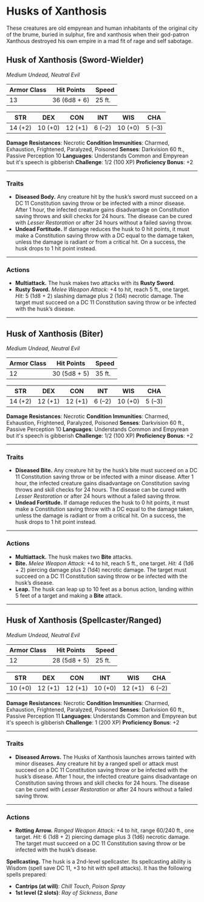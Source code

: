 # Husks of Xanthosis

These creatures are old empyrean and human inhabitants of the original city of the brume, buried in sulphur, fire and xanthosis when their god-patron Xanthous destroyed his own empire in a mad fit of rage and self sabotage.

## Husk of Xanthosis (Sword-Wielder)

_Medium Undead, Neutral Evil_

| **Armor Class** | **Hit Points** | **Speed** |
| --------------- | -------------- | --------- |
| 13              | 36 (6d8 + 6)   | 25 ft.    |

| STR     | DEX     | CON     | INT    | WIS     | CHA    |
| ------- | ------- | ------- | ------ | ------- | ------ |
| 14 (+2) | 10 (+0) | 12 (+1) | 6 (–2) | 10 (+0) | 5 (–3) |

**Damage Resistances**: Necrotic
**Condition Immunities**: Charmed, Exhaustion, Frightened, Paralyzed, Poisoned
**Senses**: Darkvision 60 ft., Passive Perception 10
**Languages**: Understands Common and Empyrean but it's speech is gibberish
**Challenge**: 1/2 (100 XP)
**Proficiency Bonus**: +2

---

### Traits

- **Diseased Body.** Any creature hit by the husk’s sword must succeed on a DC 11 Constitution saving throw or be infected with a minor disease. After 1 hour, the infected creature gains disadvantage on Constitution saving throws and skill checks for 24 hours. The disease can be cured with _Lesser Restoration_ or after 24 hours without a failed saving throw.
- **Undead Fortitude.** If damage reduces the husk to 0 hit points, it must make a Constitution saving throw with a DC equal to the damage taken, unless the damage is radiant or from a critical hit. On a success, the husk drops to 1 hit point instead.

---

### Actions

- **Multiattack.** The husk makes two attacks with its **Rusty Sword**.
- **Rusty Sword.** _Melee Weapon Attack:_ +4 to hit, reach 5 ft., one target.
  _Hit:_ 5 (1d8 + 2) slashing damage plus 2 (1d4) necrotic damage. The target must succeed on a DC 11 Constitution saving throw or be infected with the husk’s disease.

---

## Husk of Xanthosis (Biter)

_Medium Undead, Neutral Evil_

| **Armor Class** | **Hit Points** | **Speed** |
| --------------- | -------------- | --------- |
| 12              | 30 (5d8 + 5)   | 35 ft.    |

| STR     | DEX     | CON     | INT    | WIS     | CHA    |
| ------- | ------- | ------- | ------ | ------- | ------ |
| 14 (+2) | 12 (+1) | 12 (+1) | 6 (–2) | 10 (+0) | 5 (–3) |

**Damage Resistances**: Necrotic
**Condition Immunities**: Charmed, Exhaustion, Frightened, Paralyzed, Poisoned
**Senses**: Darkvision 60 ft., Passive Perception 10
**Languages**: Understands Common and Empyrean but it's speech is gibberish
**Challenge**: 1/2 (100 XP)
**Proficiency Bonus**: +2

---

### Traits

- **Diseased Bite.** Any creature hit by the husk’s bite must succeed on a DC 11 Constitution saving throw or be infected with a minor disease. After 1 hour, the infected creature gains disadvantage on Constitution saving throws and skill checks for 24 hours. The disease can be cured with _Lesser Restoration_ or after 24 hours without a failed saving throw.
- **Undead Fortitude.** If damage reduces the husk to 0 hit points, it must make a Constitution saving throw with a DC equal to the damage taken, unless the damage is radiant or from a critical hit. On a success, the husk drops to 1 hit point instead.

---

### Actions

- **Multiattack.** The husk makes two **Bite** attacks.
- **Bite.** _Melee Weapon Attack:_ +4 to hit, reach 5 ft., one target.
  _Hit:_ 4 (1d6 + 2) piercing damage plus 2 (1d4) necrotic damage. The target must succeed on a DC 11 Constitution saving throw or be infected with the husk’s disease.
- **Leap.** The husk can leap up to 10 feet as a bonus action, landing within 5 feet of a target and making a **Bite** attack.

---

## Husk of Xanthosis (Spellcaster/Ranged)

_Medium Undead, Neutral Evil_

| **Armor Class** | **Hit Points** | **Speed** |
| --------------- | -------------- | --------- |
| 12              | 28 (5d8 + 5)   | 25 ft.    |

| STR     | DEX     | CON     | INT     | WIS     | CHA    |
| ------- | ------- | ------- | ------- | ------- | ------ |
| 10 (+0) | 12 (+1) | 12 (+1) | 10 (+0) | 12 (+1) | 6 (–2) |

**Damage Resistances**: Necrotic
**Condition Immunities**: Charmed, Exhaustion, Frightened, Paralyzed, Poisoned
**Senses**: Darkvision 60 ft., Passive Perception 11
**Languages**: Understands Common and Empyrean but it's speech is gibberish
**Challenge**: 1 (200 XP)
**Proficiency Bonus**: +2

---

### Traits

- **Diseased Arrows.** The Husks of Xanthosis launches arrows tainted with minor diseases. Any creature hit by a ranged spell or attack must succeed on a DC 11 Constitution saving throw or be infected with the husk’s disease. After 1 hour, the infected creature gains disadvantage on Constitution saving throws and skill checks for 24 hours. The disease can be cured with _Lesser Restoration_ or after 24 hours without a failed saving throw.

---

### Actions

- **Rotting Arrow.** _Ranged Weapon Attack:_ +4 to hit, range 60/240 ft., one target.
  _Hit:_ 6 (1d8 + 2) piercing damage plus 3 (1d6) necrotic damage. The target must succeed on a DC 11 Constitution saving throw or be infected with the husk’s disease.

**Spellcasting.** The husk is a 2nd-level spellcaster. Its spellcasting ability is Wisdom (spell save DC 11, +3 to hit with spell attacks). It has the following spells prepared:

- **Cantrips (at will)**: _Chill Touch_, _Poison Spray_
- **1st level (2 slots)**: _Ray of Sickness_, _Bane_
